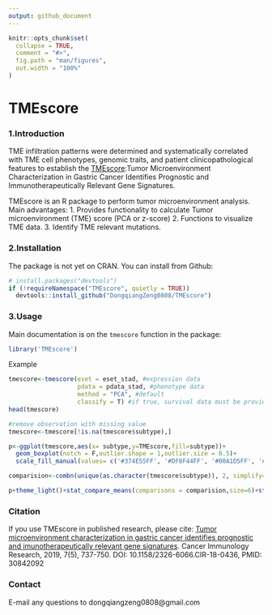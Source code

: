 ```yaml
---
output: github_document
---
```


<!-- README.md is generated from README.Rmd. Please edit that file -->

```r
knitr::opts_chunk$set(
  collapse = TRUE,
  comment = "#>",
  fig.path = "man/figures",
  out.width = "100%"
)
```

# TMEscore

### 1.Introduction
TME infiltration patterns were determined and systematically correlated with TME cell phenotypes, genomic traits, and patient clinicopathological features to establish the [TMEscore](https://cancerimmunolres.aacrjournals.org/content/7/5/737):Tumor Microenvironment Characterization in Gastric Cancer Identifies Prognostic and Immunotherapeutically Relevant Gene Signatures.


TMEscore is an R package to perform tumor microenvironment analysis. 
 Main advantages:
1. Provides functionality to calculate Tumor microenvironment (TME) score (PCA or z-score)
2. Functions to visualize TME data.
3. Identify TME relevant mutations.

### 2.Installation
The package is not yet on CRAN. You can install from Github:
```r
# install.packages("devtools")
if (!requireNamespace("TMEscore", quietly = TRUE))
  devtools::install_github("DongqiangZeng0808/TMEscore")
```

### 3.Usage
Main documentation is on the `tmescore` function in the package:

```r
library('TMEscore')
```

Example
```r
tmescore<-tmescore(eset = eset_stad, #expression data
                   pdata = pdata_stad, #phenotype data
                   method = "PCA", #default
                   classify = T) #if true, survival data must be provided in pdata
head(tmescore)
```
```r
#remove observation with missing value
tmescore<-tmescore[!is.na(tmescore$subtype),]

p<-ggplot(tmescore,aes(x= subtype,y=TMEscore,fill=subtype))+
  geom_boxplot(notch = F,outlier.shape = 1,outlier.size = 0.5)+
  scale_fill_manual(values= c('#374E55FF', '#DF8F44FF', '#00A1D5FF', '#B24745FF'))

comparision<-combn(unique(as.character(tmescore$subtype)), 2, simplify=F)

p+theme_light()+stat_compare_means(comparisons = comparision,size=6)+stat_compare_means(size=6)
```

### Citation
If you use TMEscore in published research, please cite: [Tumor microenvironment characterization in gastric cancer identifies prognostic and imunotherapeutically relevant gene signatures](https://cancerimmunolres.aacrjournals.org/content/7/5/737). Cancer Immunology Research, 2019, 7(5), 737-750. DOI: 10.1158/2326-6066.CIR-18-0436, PMID: 30842092

### Contact
E-mail any questions to dongqiangzeng0808@gmail.com
